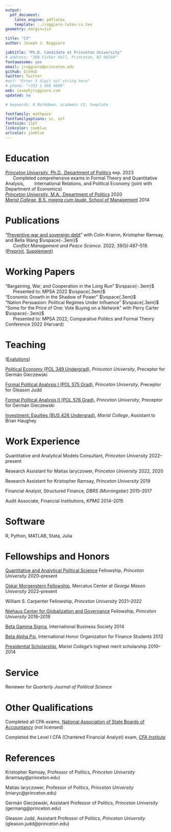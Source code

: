 ```yaml
---
output: 
  pdf_document:
    latex_engine: pdflatex
    template: ../ruggiero-latex-cv.tex
geometry: margin=1in

title: "CV"
author: Joseph J. Ruggiero

jobtitle: "Ph.D. Candidate at Princeton University"
# address: "300 Fisher Hall, Princeton, NJ 08544"
fontawesome: yes
email: jruggiero@princeton.edu
github: GitHub
twitter: Twitter
#osf: "Enter 5 digit osf string here"
# phone: "+353 1 408 4800"
web: josephjruggiero.com
updated: no

# keywords: R Markdown, academic CV, template

fontfamily: mathpazo
fontfamilyoptions: sc, osf
fontsize: 11pt
linkcolor: joeblue
urlcolor: joeblue
---
```


# Education

| [*Princeton University*, Ph.D., Department of Politics](https://politics.princeton.edu) \hfill exp. 2023

|       Completed comprehensive exams in Formal Theory and Quantitative Analysis, \newline $~~~~~~$ International Relations, and Political Economy (joint with Department of Economics)

| [*Princeton University*, M.A., Department of Politics](https://politics.princeton.edu) \hfill 2020

| [*Marist College*, B.S. *magna cum laude*, School of Management](https://marist.edu) \hfill 2014


# Publications

| "[Preventive war and sovereign debt](https://journals.sagepub.com/doi/full/10.1177/07388942211024947)" with Colin Krainin, Kristopher Ramsay, and Bella Wang $\vspace{-.3em}$ 

|       *Conflict Management and Peace Science*. 2022; 39(5):487--519. \hfill ([Preprint](https://josephjruggiero.com/pdfs/wardebt.pdf), [Supplement](https://josephjruggiero.com/pdfs/wardebt-supp.pdf))

# Working Papers

| "Bargaining, War, and Cooperation in the Long Run" $\vspace{-.3em}$ 

|       Presented to: MPSA 2022 $\vspace{.3em}$ 

| "Economic Growth in the Shadow of Power" $\vspace{.3em}$ 

| "Nation Persuasion: Political Regimes Under Influence" $\vspace{.3em}$ 

| "Some for the Price of One: Vote Buying on a Network" with Perry Carter $\vspace{-.3em}$ 

|       Presented to: MPSA 2022, Comparative Politics and Formal Theory Conference 2022 (Harvard)

# Teaching 

\vspace{-2.1em}\hfill ([Evalutions](https://josephjruggiero.com/pdfs/student_evals.pdf))

\vspace{.4em}[Political Economy (POL 349 Undergrad)](https://registrar.princeton.edu/course-offerings/course-details?term=1212&courseid=009582), *Princeton University*, Preceptor for Germán Gieczewski

[Formal Political Analysis I (POL 575 Grad)](https://registrar.princeton.edu/course-offerings/course-details?term=1224&courseid=005438), *Princeton University*, Preceptor for Gleason Judd

[Formal Political Analysis II (POL 576 Grad)](https://registrar.princeton.edu/course-offerings/course-details?term=1222&courseid=005439), *Princeton University*, Preceptor for Germán Gieczewski

[Investment: Equities (BUS 426 Undergrad)](https://www.marist.edu/management/investment-center), *Marist College*, Assistant to Brian Haughey


# Work Experience

Quantitative and Analytical Models Consultant, *Princeton University* \hfill 2022--present

Research Assistant for Matias Iaryczower, *Princeton University* \hfill 2022, 2020

Research Assistant for Kristopher Ramsay, *Princeton University* \hfill 2019

Financial Analyst, Structured Finance, *DBRS (Morningstar)* \hfill 2015--2017

Audit Associate, Financial Institutions, *KPMG* \hfill 2014--2015


# Software

R, Python, MATLAB, Stata, Julia


# Fellowships and Honors

[Quantitative and Analytical Political Science](https://qaps.princeton.edu) Fellowship, *Princeton University* \hfill 2020--present

[Oskar Morgenstern Fellowship](https://https://asp.mercatus.org/content/oskar-morgenstern-fellowship), Mercatus Center at *George Mason University* \hfill 2022--present

William S. Carpenter Fellowship, *Princeton University*  \hfill 2021--2022

[Niehaus Center for Globalization and Governance](https://niehaus.princeton.edu) Fellowship, *Princeton University* \hfill 2018--2019

[Beta Gamma Sigma](https://www.betagammasigma.org/home), International Business Society \hfill 2014

[Beta Alpha Psi](https://www.bap.org/), International Honor Organization for Finance Students \hfill 2012

[Presidential Scholarship](https://www.marist.edu/admission/financial-aid/merit-scholarships), *Marist College*'s highest merit scholarship \hfill 2010--2014


# Service

Reviewer for *Quarterly Journal of Political Science*

# Other Qualifications

Completed all CPA exams, [National Association of State Boards of Accountancy](https://nasba.org/) (not licensed)

Completed the Level I CFA (Chartered Financial Analyst) exam, [*CFA Institute*](https://www.cfainstitute.org/)


# References

Kristopher Ramsay, Professor of Politics, *Princeton University* (kramsay@princeton.edu)

Matias Iaryczower, Professor of Politics, *Princeton University* (miaryc@princeton.edu)

Germán Gieczewski, Assistant Professor of Politics, *Princeton University* (germang@princeton.edu)

Gleason Judd, Assistant Professor of Politics, *Princeton University* (gleason.judd@princeton.edu)